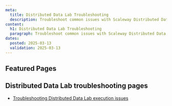 ```yaml
---
meta:
  title: Distributed Data Lab Troubleshooting
  description: Troubleshoot common issues with Scaleway Distributed Data Lab.
content:
  h1: Distributed Data Lab Troubleshooting
  paragraph: Troubleshoot common issues with Scaleway Distributed Data Lab.
dates:
  posted: 2025-03-13
  validation: 2025-03-13
---
```


<ProductHeader
  productName="Distributed Data Lab troubleshooting"
  productLogo="distributedDataLab"
  description="Find resources for resolving issues with Scaleway Distributed Data Lab."
/>

## Featured Pages

<Grid>
    <DefaultCard 
      title="Distributed Data Lab FAQ"
      description="General info on Data Labs."
      url="/faq/serverless-sql-databases/"
      label="See more"
    />
</Grid>

## Distributed Data Lab troubleshooting pages

- [Troubleshooting Distributed Data Lab execution issues](/data-lab/troubleshooting/cannot-run-data-lab/)
